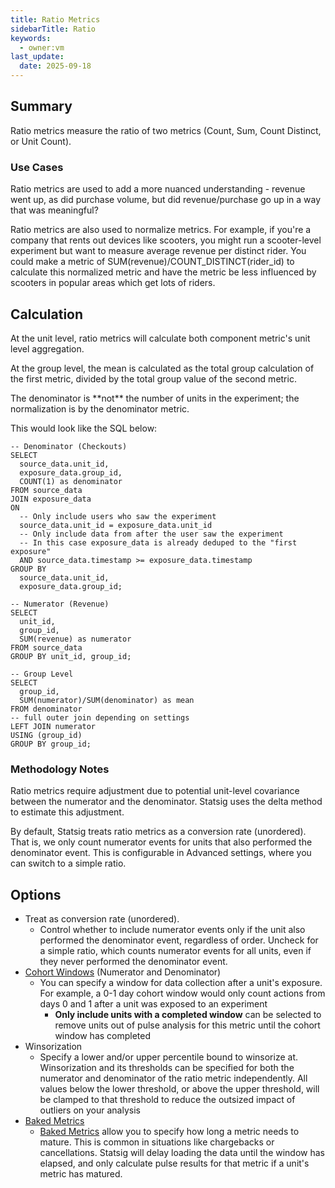 ```yaml
---
title: Ratio Metrics
sidebarTitle: Ratio
keywords:
  - owner:vm
last_update:
  date: 2025-09-18
---
```


## Summary

Ratio metrics measure the ratio of two metrics (Count, Sum, Count Distinct, or Unit Count).

### Use Cases

Ratio metrics are used to add a more nuanced understanding - revenue went up, as did purchase volume, but did revenue/purchase go up in a way that was meaningful?

Ratio metrics are also used to normalize metrics. For example, if you're a company that rents out devices like scooters, you might run a scooter-level experiment but want to measure average revenue per distinct rider. You could make a metric of SUM(revenue)/COUNT_DISTINCT(rider_id) to calculate this normalized metric and have the metric be less influenced by scooters in popular areas which get lots of riders.

## Calculation

At the unit level, ratio metrics will calculate both component metric's unit level aggregation.

At the group level, the mean is calculated as the total group calculation of the first metric, divided by the total group value of the second metric.

<Note>
The denominator is **not** the number of units in the experiment; the normalization is by the denominator metric.
</Note>

This would look like the SQL below:

```
-- Denominator (Checkouts)
SELECT
  source_data.unit_id,
  exposure_data.group_id,
  COUNT(1) as denominator
FROM source_data
JOIN exposure_data
ON
  -- Only include users who saw the experiment
  source_data.unit_id = exposure_data.unit_id
  -- Only include data from after the user saw the experiment
  -- In this case exposure_data is already deduped to the "first exposure"
  AND source_data.timestamp >= exposure_data.timestamp
GROUP BY
  source_data.unit_id,
  exposure_data.group_id;

-- Numerator (Revenue)
SELECT
  unit_id,
  group_id,
  SUM(revenue) as numerator
FROM source_data
GROUP BY unit_id, group_id;

-- Group Level
SELECT
  group_id,
  SUM(numerator)/SUM(denominator) as mean
FROM denominator
-- full outer join depending on settings
LEFT JOIN numerator
USING (group_id)
GROUP BY group_id;
```

### Methodology Notes

Ratio metrics require adjustment due to potential unit-level covariance between the numerator and the denominator. Statsig uses the delta method to estimate this adjustment.

By default, Statsig treats ratio metrics as a conversion rate (unordered). That is, we only count numerator events for units that also performed the denominator event. This is configurable in Advanced settings, where you can switch to a simple ratio.

## Options
- Treat as conversion rate (unordered). 
  - Control whether to include numerator events only if the unit also performed the denominator event, regardless of order. Uncheck for a simple ratio, which counts numerator events for all units, even if they never performed the denominator event.
- [Cohort Windows]() (Numerator and Denominator)
  - You can specify a window for data collection after a unit's exposure. For example, a 0-1 day cohort window would only count actions from days 0 and 1 after a unit was exposed to an experiment
    - **Only include units with a completed window** can be selected to remove units out of pulse analysis for this metric until the cohort window has completed
- Winsorization
  - Specify a lower and/or upper percentile bound to winsorize at. Winsorization and its thresholds can be specified for both the numerator and denominator of the ratio metric independently. All values below the lower threshold, or above the upper threshold, will be clamped to that threshold to reduce the outsized impact of outliers on your analysis
- [Baked Metrics]()
  - [Baked Metrics]() allow you to specify how long a metric needs to mature. This is common in situations like chargebacks or cancellations. Statsig will delay loading the data until the window has elapsed, and only calculate pulse results for that metric if a unit's metric has matured.
